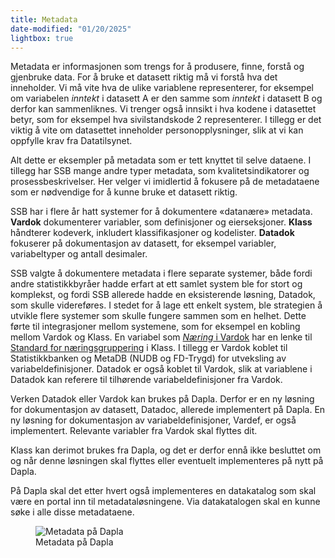 ```yaml
---
title: Metadata
date-modified: "01/20/2025"
lightbox: true
---
```


Metadata er informasjonen som trengs for å produsere, finne, forstå og gjenbruke data.
For å bruke et datasett riktig må vi forstå hva det inneholder. Vi må vite hva de ulike variablene representerer, for eksempel om variabelen *inntekt* i datasett A er den samme som *inntekt* i datasett B og derfor kan sammenliknes. Vi trenger også innsikt i hva kodene i datasettet betyr, som for eksempel hva sivilstandskode 2 representerer. I tillegg er det viktig å vite om datasettet inneholder personopplysninger, slik at vi kan oppfylle krav fra Datatilsynet.

Alt dette er eksempler på metadata som er tett knyttet til selve dataene. I tillegg har SSB mange andre typer metadata, som kvalitetsindikatorer og prosessbeskrivelser. Her velger vi imidlertid å fokusere på de metadataene som er nødvendige for å kunne bruke et datasett riktig.

SSB har i flere år hatt systemer for å dokumentere «datanære» metadata. **Vardok** dokumenterer variabler, som definisjoner og eierseksjoner. **Klass** håndterer kodeverk, inkludert klassifikasjoner og kodelister. **Datadok** fokuserer på dokumentasjon av datasett, for eksempel variabler, variabeltyper og antall desimaler.

SSB valgte å dokumentere metadata i flere separate systemer, både fordi andre statistikkbyråer hadde erfart at ett samlet system ble for stort og komplekst, og fordi SSB allerede hadde en eksisterende løsning, Datadok, som skulle videreføres. I stedet for å lage ett enkelt system, ble strategien å utvikle flere systemer som skulle fungere sammen som en helhet. Dette førte til integrasjoner mellom systemene, som for eksempel en kobling mellom Vardok og Klass. En variabel som [*Næring* i Vardok](https://www.ssb.no/a/metadata/conceptvariable/vardok/1725/nb) har en lenke til [Standard for næringsgruppering](https://www.ssb.no/klass/klassifikasjoner/6) i Klass. I tillegg er Vardok koblet til Statistikkbanken og MetaDB (NUDB og FD-Trygd) for utveksling av variabeldefinisjoner. Datadok er også koblet til Vardok, slik at variablene i Datadok kan referere til tilhørende variabeldefinisjoner fra Vardok.

Verken Datadok eller Vardok kan brukes på Dapla. Derfor er en ny løsning for dokumentasjon av datasett, Datadoc, allerede implementert på Dapla. En ny løsning for dokumentasjon av variabeldefinisjoner, Vardef, er også implementert. Relevante variabler fra Vardok skal flyttes dit. 

Klass kan derimot brukes fra Dapla, og det er derfor ennå ikke besluttet om og når denne løsningen skal flyttes eller eventuelt implementeres på nytt på Dapla.

På Dapla skal det etter hvert også implementeres en datakatalog som skal være en portal inn til metadataløsningene. Via datakatalogen skal en kunne søke i alle disse metadataene.

![Metadata på Dapla](../images/metadata-core.png){fig-alt="Figur som viser hvordan metadatasystemene på Dapla fungerer." #fig-metadata-core}
